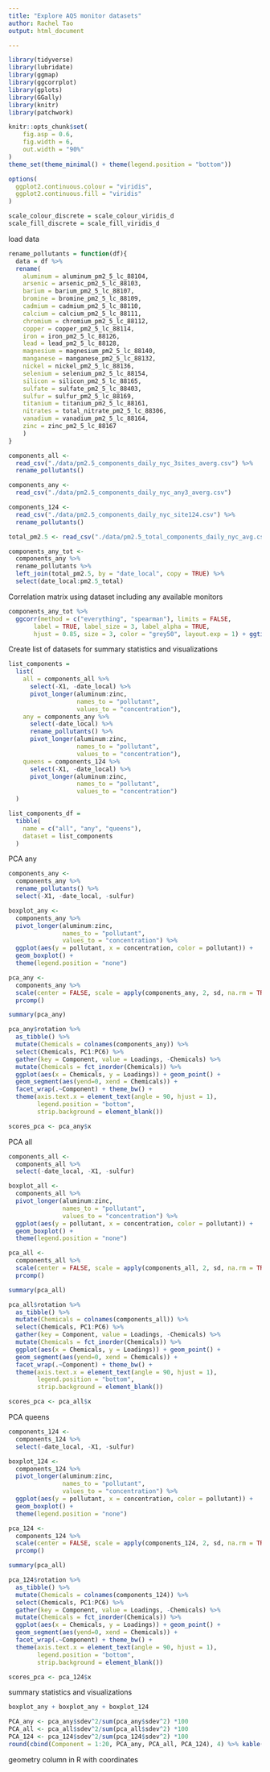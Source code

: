 ```yaml
---
title: "Explore AQS monitor datasets"
author: Rachel Tao
output: html_document

---
```


```r

library(tidyverse)
library(lubridate)
library(ggmap)
library(ggcorrplot)
library(gplots)
library(GGally)
library(knitr)
library(patchwork)

knitr::opts_chunk$set(
	fig.asp = 0.6,
	fig.width = 6,
	out.width = "90%"
)
theme_set(theme_minimal() + theme(legend.position = "bottom"))

options(
  ggplot2.continuous.colour = "viridis",
  ggplot2.continuous.fill = "viridis"
)

scale_colour_discrete = scale_colour_viridis_d
scale_fill_discrete = scale_fill_viridis_d
```

load data

```r

rename_pollutants = function(df){
  data = df %>% 
  rename(
    aluminum = aluminum_pm2_5_lc_88104, 
    arsenic = arsenic_pm2_5_lc_88103,
    barium = barium_pm2_5_lc_88107,
    bromine = bromine_pm2_5_lc_88109,
    cadmium = cadmium_pm2_5_lc_88110,
    calcium = calcium_pm2_5_lc_88111,
    chromium = chromium_pm2_5_lc_88112,
    copper = copper_pm2_5_lc_88114,
    iron = iron_pm2_5_lc_88126,
    lead = lead_pm2_5_lc_88128,
    magnesium = magnesium_pm2_5_lc_88140,
    manganese = manganese_pm2_5_lc_88132,
    nickel = nickel_pm2_5_lc_88136,
    selenium = selenium_pm2_5_lc_88154,
    silicon = silicon_pm2_5_lc_88165,
    sulfate = sulfate_pm2_5_lc_88403,
    sulfur = sulfur_pm2_5_lc_88169,
    titanium = titanium_pm2_5_lc_88161,
    nitrates = total_nitrate_pm2_5_lc_88306,
    vanadium = vanadium_pm2_5_lc_88164,
    zinc = zinc_pm2_5_lc_88167
    )
}

components_all <- 
  read_csv("./data/pm2.5_components_daily_nyc_3sites_averg.csv") %>% 
  rename_pollutants()

components_any <- 
  read_csv("./data/pm2.5_components_daily_nyc_any3_averg.csv")

components_124 <- 
  read_csv("./data/pm2.5_components_daily_nyc_site124.csv") %>% 
  rename_pollutants()

total_pm2.5 <- read_csv("./data/pm2.5_total_components_daily_nyc_avg.csv")

components_any_tot <- 
  components_any %>%
  rename_pollutants %>% 
  left_join(total_pm2.5, by = "date_local", copy = TRUE) %>%
  select(date_local:pm2.5_total)

```

Correlation matrix using dataset including any available monitors

```r
components_any_tot %>% 
  ggcorr(method = c("everything", "spearman"), limits = FALSE,
       label = TRUE, label_size = 3, label_alpha = TRUE,
       hjust = 0.85, size = 3, color = "grey50", layout.exp = 1) + ggtitle("Correlation Matrix: NYC Air Pollution Dataset (any available monitor")
```


Create list of datasets for summary statistics and visualizations

```r

list_components =
  list(
    all = components_all %>% 
      select(-X1, -date_local) %>% 
      pivot_longer(aluminum:zinc,
                   names_to = "pollutant",
                   values_to = "concentration"),
    any = components_any %>% 
      select(-date_local) %>% 
      rename_pollutants() %>% 
      pivot_longer(aluminum:zinc,
                   names_to = "pollutant",
                   values_to = "concentration"),
    queens = components_124 %>% 
      select(-X1, -date_local) %>% 
      pivot_longer(aluminum:zinc,
                   names_to = "pollutant",
                   values_to = "concentration")
  )

list_components_df = 
  tibble(
    name = c("all", "any", "queens"),
    dataset = list_components
  )

```


PCA any

```r

components_any <- 
  components_any %>% 
  rename_pollutants() %>% 
  select(-X1, -date_local, -sulfur)

boxplot_any <- 
  components_any %>% 
  pivot_longer(aluminum:zinc,
               names_to = "pollutant",
               values_to = "concentration") %>% 
  ggplot(aes(y = pollutant, x = concentration, color = pollutant)) +
  geom_boxplot() +
  theme(legend.position = "none")

pca_any <- 
  components_any %>%
  scale(center = FALSE, scale = apply(components_any, 2, sd, na.rm = TRUE)) %>% 
  prcomp()

summary(pca_any)

pca_any$rotation %>% 
  as_tibble() %>% 
  mutate(Chemicals = colnames(components_any)) %>% 
  select(Chemicals, PC1:PC6) %>% 
  gather(key = Component, value = Loadings, -Chemicals) %>%
  mutate(Chemicals = fct_inorder(Chemicals)) %>%
  ggplot(aes(x = Chemicals, y = Loadings)) + geom_point() +
  geom_segment(aes(yend=0, xend = Chemicals)) +
  facet_wrap(.~Component) + theme_bw() +
  theme(axis.text.x = element_text(angle = 90, hjust = 1),
        legend.position = "bottom",
        strip.background = element_blank())

scores_pca <- pca_any$x

```

PCA all

```r
components_all <- 
  components_all %>% 
  select(-date_local, -X1, -sulfur)

boxplot_all <- 
  components_all %>% 
  pivot_longer(aluminum:zinc,
               names_to = "pollutant",
               values_to = "concentration") %>% 
  ggplot(aes(y = pollutant, x = concentration, color = pollutant)) +
  geom_boxplot() +
  theme(legend.position = "none")

pca_all <- 
  components_all %>% 
  scale(center = FALSE, scale = apply(components_all, 2, sd, na.rm = TRUE)) %>% 
  prcomp()

summary(pca_all)

pca_all$rotation %>% 
  as_tibble() %>% 
  mutate(Chemicals = colnames(components_all)) %>% 
  select(Chemicals, PC1:PC6) %>% 
  gather(key = Component, value = Loadings, -Chemicals) %>%
  mutate(Chemicals = fct_inorder(Chemicals)) %>%
  ggplot(aes(x = Chemicals, y = Loadings)) + geom_point() +
  geom_segment(aes(yend=0, xend = Chemicals)) +
  facet_wrap(.~Component) + theme_bw() +
  theme(axis.text.x = element_text(angle = 90, hjust = 1),
        legend.position = "bottom",
        strip.background = element_blank())

scores_pca <- pca_all$x
```

PCA queens

```r
components_124 <- 
  components_124 %>% 
  select(-date_local, -X1, -sulfur)

boxplot_124 <- 
  components_124 %>% 
  pivot_longer(aluminum:zinc,
               names_to = "pollutant",
               values_to = "concentration") %>% 
  ggplot(aes(y = pollutant, x = concentration, color = pollutant)) +
  geom_boxplot() +
  theme(legend.position = "none")

pca_124 <- 
  components_124 %>% 
  scale(center = FALSE, scale = apply(components_124, 2, sd, na.rm = TRUE)) %>% 
  prcomp()

summary(pca_all)

pca_124$rotation %>% 
  as_tibble() %>% 
  mutate(Chemicals = colnames(components_124)) %>% 
  select(Chemicals, PC1:PC6) %>% 
  gather(key = Component, value = Loadings, -Chemicals) %>%
  mutate(Chemicals = fct_inorder(Chemicals)) %>%
  ggplot(aes(x = Chemicals, y = Loadings)) + geom_point() +
  geom_segment(aes(yend=0, xend = Chemicals)) +
  facet_wrap(.~Component) + theme_bw() +
  theme(axis.text.x = element_text(angle = 90, hjust = 1),
        legend.position = "bottom",
        strip.background = element_blank())

scores_pca <- pca_124$x
```


summary statistics and visualizations

```r

boxplot_any + boxplot_any + boxplot_124

PCA_any <- pca_any$sdev^2/sum(pca_any$sdev^2) *100
PCA_all <- pca_all$sdev^2/sum(pca_all$sdev^2) *100
PCA_124 <- pca_124$sdev^2/sum(pca_124$sdev^2) *100
round(cbind(Component = 1:20, PCA_any, PCA_all, PCA_124), 4) %>% kable()
```

geometry column in R with coordinates
